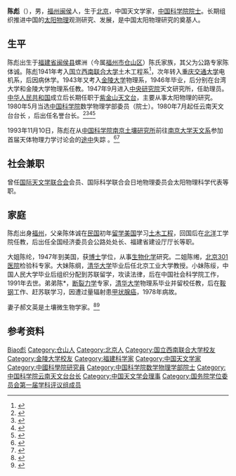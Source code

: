 {{Refimprove|time=2021-01-08T23:58:25+00:00}}
'''陈彪'''（{{bd|1923年|11月23日|？||catIdx=Chen陈}}），男，[[福州|福州]][[闽侯|闽侯]]人，生于[[北京|北京]]，中国天文学家，[[中国科学院院士|中国科学院院士]]。长期组织推进中国的[[太阳物理|太阳物理]]观测研究、发展，是中国太阳物理研究的奠基人。

== 生平 ==
陈彪出生于[[福建省|福建省]][[闽侯县|闽侯县]]螺洲（今属[[福州市|福州市]][[仓山区|仓山区]]）陈氏家族，其父为公路专家陈体诚。陈彪1941年考入[[国立西南联合大学|国立西南联合大学]]土木工程系<ref>{{cite web |title=陈彪 |url=http://dsb.nanjing.gov.cn/dsyj/rwyj/jsyc/201306/t20130618_2084456.html |website=南京党史网 |publisher=中共南京市党史工作办公室 |accessdate=2021-01-08 |date=2015-02-11}}</ref>，次年转入[[重庆交通大学|重庆交通大学]]电机系，后因病休学。1943年又考入[[金陵大学|金陵大学]]物理系，1946年毕业，后分别在台湾大学和金陵大学物理系任教{{R|档案1}}。1947年9月进入[[中央研究院|中央研究院]]天文研究所{{R|档案1}}，任助理员。[[中华人民共和国|中华人民共和国]]成立后长期任职于[[紫金山天文台|紫金山天文台]]，主要从事太阳物理的研究。1980年5月当选[[中国科学院|中国科学院]]数学物理学部委员（院士）。1980年7月起任云南天文台台长{{R|档案1}}<!-- 。1982年至1985年间任[[云南天文台|云南天文台]]台长{{查证请求}} -->，后出任名誉台长。<ref>{{cite web|url=http://www.pmo.ac.cn/ztjj/zjys/200908/t20090812_2381861.html|title=陈彪：他大步走向太阳|publisher=中国科学院紫金山天文台|accessdate=2011-10-22|archive-date=2011-08-09|archive-url=https://web.archive.org/web/20110809093034/http://www.pmo.ac.cn/ztjj/zjys/200908/t20090812_2381861.html|dead-url=no}}</ref><ref>{{cite web|url=http://sourcedb.cas.cn/sourcedb_ad_cas/zw2/ysxx/sxwlxb/200906/t20090624_1792083.html|title=陈彪|publisher=中国科学院|deadurl=yes|archiveurl=https://web.archive.org/web/20111021054338/http://sourcedb.cas.cn/sourcedb_ad_cas/zw2/ysxx/sxwlxb/200906/t20090624_1792083.html|archivedate=2011-10-21}}</ref><ref>{{Cite journal|url=https://kns.cnki.net/kcms/detail/detail.aspx?FileName=ZJTT199402000&DbName=CJFQ1994|title=前言|author=熊大闰|year=1994|issue=02|issn=1000-3681|journal=紫金山天文台台刊}}</ref><ref>{{Cite journal|url=http://lib.cqvip.com/Qikan/Article/Detail?id=47523133|title=三十年前天文界的一件大事——忆陈彪院士与昆明国际太阳物理会议|author=林元章|year=2013|issue=|issn=0493-2285|journal=天文爱好者|doi=|pages=84-87}}</ref>

1993年11月10日，陈彪在从[[中国科学院南京土壤研究所|中国科学院南京土壤研究所]]前往[[南京大学天文系|南京大学天文系]]参加首届天体物理力学讨论会的[[北京东路_(南京)|途中]]失踪<!-- ，此后下落不明 -->。<ref>{{cite journal|url=https://kns.cnki.net/kcms/detail/detail.aspx?FileName=ZGKS200801000&DbName=CJFQ2008|author=席泽宗|title=自叙年谱(1927—1994年)|journal=《中国科技史杂志》|year=2008|issue=1|page=28}}</ref><ref>{{cite web |title=中科院博士生野外考察遇害 案情引起各方关注 |url=http://www.igsnrr.cas.cn/xwzx/zhxw/200112/t20011212_1813998.html |website=新浪|author=北京青年报 |accessdate=2021-01-09 |date=2001-12-12 |quote=事件发生后，记者与昆明植物所办公室主任甘烦远取得了联系，据甘主任介绍，昆明植物研究所由于其学科研究特色，需要经常进行野外调查等工作任务，每年合计至少不低于100人次。在中国科学院系统，有关失踪案件已发生过多次，其中震动、影响大的如彭加木、陈彪院士等，但类似张广杰这样的被害事件尚属首次。}}</ref>{{需要更好来源}}
<!-- 后仍有署名发表文章，见百度学术 -->

== 社会兼职 ==
曾任[[国际天文学联合会|国际天文学联合会]]会员、国际科学联合会日地物理委员会太阳物理科学代表等职。

== 家庭 ==
陈彪出身[[福州|福州]]，父亲陈体诚在[[民国纪年|民国]]初年[[留学|留学]][[美国|美国]]学习[[土木工程|土木工程]]，回国后在[[北洋|北洋]]工学院任教，后出任全国经济委员会公路处处长、福建省建设厅厅长等职。{{R|档案1}}

大姐陈纶，1947年到美国，获[[博士|博士]]学位，从事[[生物化学|生物化学]]研究。二姐陈缃，[[北京301医院|北京301医院]]检验科专家。大妹陈纲，[[清华大学|清华大学]]毕业后任北京工业大学教授。小妹陈绥，中国人民大学毕业后组织分配到苏联留学，攻读法律，后在中国社会科学院工作，1991年去世。弟弟陈*，[[断裂力学|断裂力学]]专家，[[北京清华大学|清华大学]]物理系毕业并留校任教，后在[[鞍山鋼鐵集團公司|鞍钢]]工作、赶苏联学习，因遭过量辐射患[[甲状腺癌|甲状腺癌]]，1978年病故。{{R|档案1}}

妻子郝文英是土壤微生物学家。<ref name="档案1">{{cite journal |author1=卜承志 |author2=刘维荣 |date=1994 |title=中国太阳物理研究的先行者——陈彪访问记 |url=https://kns.cnki.net/kcms/detail/detail.aspx?FileName=DAJS199401002&DbName=CJFQ1994 |id={{NSSD|1005097950}}|journal=档案与建设 |issue=1 |pages=6-8 |issn=1003-7098 |via=[[CNKI|CNKI]] |accessdate=2021-01-08}}</ref><ref name="档案2">{{Cite journal |author=刘维荣, 林挺 |year=2001 |title=中国太阳物理研究的先行者——陈彪院士访问记 |url=https://kns.cnki.net/kcms/detail/detail.aspx?FileName=DASH200103010&DbName=CJFQ2001 |journal=上海档案 |issue=03 |page=17-18 |doi= |issn=1006-804X |via=[[CNKI|CNKI]]}}</ref>

== 参考资料 ==
{{reflist}}

{{螺洲陈氏}}
{{中国科学院数学物理学部院士}}
{{福建籍科学院院士}}
{{国务院学位委员会第一届学科评议组/理学}}
{{Navboxes
| title  = 陈彪在[[中国天文学会|中国天文学会]]的职务
| list1  =
{{中国天文学会第二届理事会}}
{{中国天文学会第三届理事会}}
{{中国天文学会第四届理事会}}
}}

{{Authority control}}
{{DEFAULTSORT:Chen陈}}
[[Category:陈姓|Biao彪]]
[[Category:仓山人|Category:仓山人]]
[[Category:北京人|Category:北京人]]
[[Category:国立西南联合大学校友|Category:国立西南联合大学校友]]
[[Category:金陵大学校友|Category:金陵大学校友]]
[[Category:福建科学家|Category:福建科学家]]
[[Category:中国天文学家|Category:中国天文学家]]
[[Category:中國科學院研究員|Category:中國科學院研究員]]
[[Category:中国科学院数学物理学部院士|Category:中国科学院数学物理学部院士]]
[[Category:中国科学院云南天文台台长|Category:中国科学院云南天文台台长]]
[[Category:中国天文学会理事|Category:中国天文学会理事]]
[[Category:国务院学位委员会第一届学科评议组成员|Category:国务院学位委员会第一届学科评议组成员]]